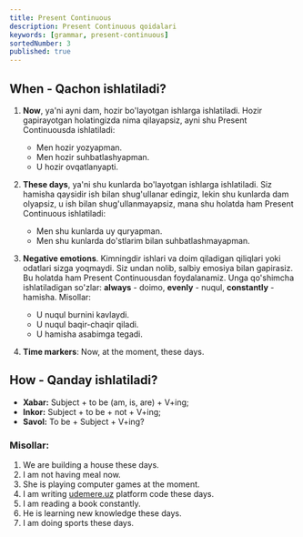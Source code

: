 ```yaml
---
title: Present Continuous
description: Present Continuous qoidalari
keywords: [grammar, present-continuous]
sortedNumber: 3
published: true
---
```


## When - Qachon ishlatiladi?

1. **Now**, ya'ni ayni dam, hozir bo'layotgan ishlarga ishlatiladi. Hozir gapirayotgan holatingizda nima qilayapsiz, ayni shu Present Continuousda ishlatiladi:

   - Men hozir yozyapman.
   - Men hozir suhbatlashyapman.
   - U hozir ovqatlanyapti.

2. **These days**, ya'ni shu kunlarda bo'layotgan ishlarga ishlatiladi. Siz hamisha qaysidir ish bilan shug'ullanar edingiz, lekin shu kunlarda dam olyapsiz, u ish bilan shug'ullanmayapsiz, mana shu holatda ham Present Continuous ishlatiladi:

   - Men shu kunlarda uy quryapman.
   - Men shu kunlarda do'stlarim bilan suhbatlashmayapman.

3. **Negative emotions**. Kimningdir ishlari va doim qiladigan qiliqlari yoki odatlari sizga yoqmaydi. Siz undan nolib, salbiy emosiya bilan gapirasiz. Bu holatda ham Present Continuousdan foydalanamiz. Unga qo'shimcha ishlatiladigan so'zlar: **always** - doimo, **evenly** - nuqul, **constantly** - hamisha. Misollar:

   - U nuqul burnini kavlaydi.
   - U nuqul baqir-chaqir qiladi.
   - U hamisha asabimga tegadi.

4. **Time markers**: Now, at the moment, these days.

## How - Qanday ishlatiladi?

- **Xabar:** Subject + to be (am, is, are) + V+ing;
- **Inkor:** Subject + to be + not + V+ing;
- **Savol:** To be + Subject + V+ing?

### Misollar:

1. We are building a house these days.
2. I am not having meal now.
3. She is playing computer games at the moment.
4. I am writing [udemere.uz](http://udemere.uz) platform code these days.
5. I am reading a book constantly.
6. He is learning new knowledge these days.
7. I am doing sports these days.
